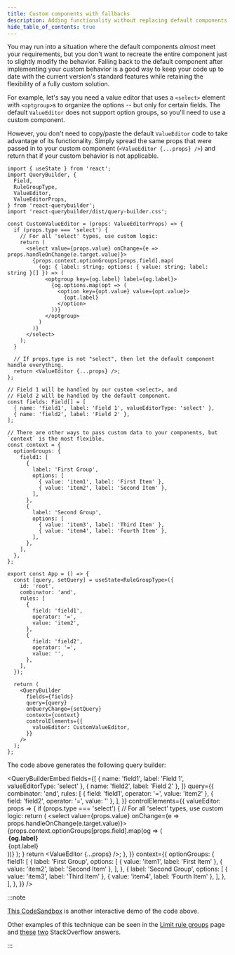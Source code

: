 ```yaml
---
title: Custom components with fallbacks
description: Adding functionality without replacing default components
hide_table_of_contents: true
---
```



You may run into a situation where the default components _almost_ meet your requirements, but you don't want to recreate the entire component just to slightly modify the behavior. Falling back to the default component after implementing your custom behavior is a good way to keep your code up to date with the current version's standard features while retaining the flexibility of a fully custom solution.

For example, let's say you need a value editor that uses a `<select>` element with `<optgroup>`s to organize the options -- but only for certain fields. The default `ValueEditor` does not support option groups, so you'll need to use a custom component.

However, you don't need to copy/paste the default `ValueEditor` code to take advantage of its functionality. Simply spread the same props that were passed in to your custom component (`<ValueEditor {...props} />`) and return that if your custom behavior is not applicable.

```tsx
import { useState } from 'react';
import QueryBuilder, {
  Field,
  RuleGroupType,
  ValueEditor,
  ValueEditorProps,
} from 'react-querybuilder';
import 'react-querybuilder/dist/query-builder.css';

const CustomValueEditor = (props: ValueEditorProps) => {
  if (props.type === 'select') {
    // For all 'select' types, use custom logic:
    return (
      <select value={props.value} onChange={e => props.handleOnChange(e.target.value)}>
        {props.context.optionGroups[props.field].map(
          (og: { label: string; options: { value: string; label: string }[] }) => (
            <optgroup key={og.label} label={og.label}>
              {og.options.map(opt => (
                <option key={opt.value} value={opt.value}>
                  {opt.label}
                </option>
              ))}
            </optgroup>
          )
        )}
      </select>
    );
  }

  // If props.type is not "select", then let the default component handle everything.
  return <ValueEditor {...props} />;
};

// Field 1 will be handled by our custom <select>, and
// Field 2 will be handled by the default component.
const fields: Field[] = [
  { name: 'field1', label: 'Field 1', valueEditorType: 'select' },
  { name: 'field2', label: 'Field 2' },
];

// There are other ways to pass custom data to your components, but `context` is the most flexible.
const context = {
  optionGroups: {
    field1: [
      {
        label: 'First Group',
        options: [
          { value: 'item1', label: 'First Item' },
          { value: 'item2', label: 'Second Item' },
        ],
      },
      {
        label: 'Second Group',
        options: [
          { value: 'item3', label: 'Third Item' },
          { value: 'item4', label: 'Fourth Item' },
        ],
      },
    ],
  },
};

export const App = () => {
  const [query, setQuery] = useState<RuleGroupType>({
    id: 'root',
    combinator: 'and',
    rules: [
      {
        field: 'field1',
        operator: '=',
        value: 'item2',
      },
      {
        field: 'field2',
        operator: '=',
        value: '',
      },
    ],
  });

  return (
    <QueryBuilder
      fields={fields}
      query={query}
      onQueryChange={setQuery}
      context={context}
      controlElements={{
        valueEditor: CustomValueEditor,
      }}
    />
  );
};
```

The code above generates the following query builder:

<QueryBuilderEmbed
  fields={[
    { name: 'field1', label: 'Field 1', valueEditorType: 'select' },
    { name: 'field2', label: 'Field 2' },
  ]}
  query={{
    combinator: 'and',
    rules: [
      { field: 'field1', operator: '=', value: 'item2' },
      { field: 'field2', operator: '=', value: '' },
    ],
  }}
  controlElements={{
    valueEditor: props => {
      if (props.type === 'select') {
        // For all 'select' types, use custom logic:
        return (
          <select value={props.value} onChange={e => props.handleOnChange(e.target.value)}>
            {props.context.optionGroups[props.field].map(og => (
              <optgroup key={og.label} label={og.label}>
                {og.options.map(opt => (
                  <option key={opt.value} value={opt.value}>
                    {opt.label}
                  </option>
                ))}
              </optgroup>
            ))}
          </select>
        );
      }
      return <ValueEditor {...props} />;
    },
  }}
  context={{
    optionGroups: {
      field1: [
        {
          label: 'First Group',
          options: [
            { value: 'item1', label: 'First Item' },
            { value: 'item2', label: 'Second Item' },
          ],
        },
        {
          label: 'Second Group',
          options: [
            { value: 'item3', label: 'Third Item' },
            { value: 'item4', label: 'Fourth Item' },
          ],
        },
      ],
    },
  }}
/>

:::note

[This CodeSandbox](https://codesandbox.io/s/react-querybuilder-optgroups-fnd13) is another interactive demo of the code above.

Other examples of this technique can be seen in the [Limit rule groups](./limit-groups#conditionally-allow-new-groups) page and [these](https://stackoverflow.com/questions/68447510/react-query-builder-question-is-there-a-way-to-disable-a-field-option-when-addi/69443288#69443288) [two](https://stackoverflow.com/questions/61768845/progamatically-show-hide-operator-rule-and-group-button-in-react-querybuilder/69443467#69443467) StackOverflow answers.

:::
